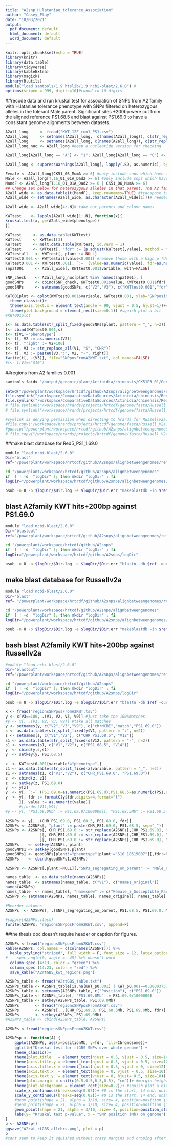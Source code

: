 ```yaml
---
title: "A2snp_H.lataniae_tolerance_Association"
author: "Casey_Flay"
date: "10/03/2021"
output:
  pdf_document: default
  html_document: default
  word_document: default
---
```


```r
knitr::opts_chunk$set(echo = TRUE)
library(knitr)
library(data.table)
library(tidyverse)
library(kableExtra)
library(magick)
library(R.utils)
module("load samtools/1.9 htslib/1.9 ncbi-blast/2.6.0") # 
options(scipen = 999, digits=10)#round to 10 digits.
```

##recode data and run kruskal.test for association of SNPs from A2 family with H.lataniae tolerance phenotype with SNPs filtered on heterozygous alleles in the tolerant Male parent. Significant sites +200bp were cut from the aligned reference PS1.68.5 and blast against PS1.69.0 to have a consistant genome alignments between datasets.
```r
A2all_long     <- fread("KWT_12E_run1_PS1.csv")
A2all_long     <- setnames(A2all_long,  c(names(A2all_long)), c(str_replace_all(names(A2all_long), ":", "_") ))
A2all_long     <- setnames(A2all_long, c(names(A2all_long)), c(str_replace_all(names(A2all_long), "-", "_") ))
A2all_long_nuc <- A2all_long #keep a nucleotide version for checking

A2all_long[A2all_long == "A"] <- "1"; A2all_long[A2all_long == "C"] <- "2"; A2all_long[A2all_long == "T"] <- "3"; A2all_long[A2all_long == "G"] <- "4"; A2all_long[A2all_long == "N"] <- "5"; A2all_long[A2all_long == "K"] <- "6"; A2all_long[A2all_long == "R"] <- "7"; A2all_long[A2all_long == "Y"] <- "8"; A2all_long[A2all_long == "W"] <- "9"; A2all_long[A2all_long == "M"] <- "10"; A2all_long[A2all_long == "S"] <- "11"; A2all_long[A2all_long == "Sus"] <- "21"; A2all_long[A2all_long == "Tol"] <- "20" #recode to numeric for data checking and heterozygous filter for appropriate parent

A2all_long <- suppressWarnings(A2all_long[, lapply(.SD, as.numeric), by=plant]) #change column data class to numeric for numeric filter

Female <- A2all_long[CK51_06_MumA >= 6] #only include snps which have a heterozygous parent at that SNP site
Male <- A2all_long[T.16_01_01A_Dad2 >= 6] #only include snps which have a heterozygous parent at that SNP site
MandF <- A2all_long[T.16_01_01A_Dad2 >= 6 | CK51_06_MumA >= 6]
## Change sex below for heterozygous alleles in that parent. The A2 family male is the parent of most interest as it carries tolerance. Female is used as a check.
A2all_wide <- as.data.table(t(MandF), keep.rownames=TRUE) #transpose table to wide format for KWT
A2all_wide <- setnames(A2all_wide, as.character(A2all_wide[1]))# needed as character for KWT.

A2all_wide <- A2all_wide[4:.N]# take out parents and column names

KWTtest    <- lapply(A2all_wide[1:.N], function(x){
kruskal.test(x, g=(A2all_wide$phenotype))
})

KWTtest     <- as.data.table(KWTtest)
KWTtest     <- KWTtest[3]
KWTtest     <- melt.data.table(KWTtest, id.vars = 1)
KWTtest     <- KWTtest[, "fdr" := (p.adjust(KWTtest[,value], method = "fdr", n = length(KWTtest[,value])))] #adjusts for multiple comparisons https://stat.ethz.ch/R-manual/R-devel/library/stats/html/p.adjust.html
KWTtestall   <- KWTtest[, plant := NULL]
KWTtest0.001 <- KWTtestall[value<0.001] #remove those with a high p fdr
KWTtest0.001 <- KWTtest0.001[, `:=` (value=as.numeric(value), fdr=as.numeric(fdr))]
snpat001     <- A2all_wide[, KWTtest0.001$variable, with=FALSE]

SNP_check    <- A2all_long_nuc[plant %in% names(snpat001), ]
goodSNPs     <- cbind(SNP_check, KWTtest0.001$value, KWTtest0.001$fdr)
goodSNPs     <- setnames(goodSNPs, c("V2","V3"), c("KWTtest0.001","fdr"))

KWT001plot <- qplot(KWTtest0.001$variable, KWTtest0.001, xlab="SNPposition", ylab ="Kruskal.test_p-value")+
  theme_classic()+
  theme(axis.text.x = element_text(angle = 90, vjust = 0.5, hjust=1))+# these positions are for Red5_PS1.68.5 see below for PS 1.69.0
  theme(plot.background = element_rect(size=0.1)) #squish plot a bit
#KWT001plot
```

```r
s<- as.data.table(str_split_fixed(goodSNPs$plant, pattern = "_", n=2))
t<- cbind(KWTtest0.001,s)
t<- t[V1!="phenotype"]
t<- t[, V2 := as.numeric(V2)]
t<- t[, "right" := V2+100]
t<- t[, V3 := str_replace_all(V1, "S", "CHR")]
t<- t[, V3 := paste0(V3,":", V2, "-", right)]
fwrite(t[, .(V3)], file="SNPposFromA2KWT.txt", col.names=FALSE)
#t<- t[V1=="S10"]
```

##regions from A2 families 0.001
```bash
samtools faidx "/output/genomic/plant/Actinidia/chinensis/CK51F3_01/Genome/Assembly/PS1/1.68.5/AllChromosomes/PS1.1.68.5.fasta" -r "SNPposFromA2KWT.txt" -o "regionsSNPposFromA2KWT.fasta"
```

```r
setwd("/powerplant/workspace/hrtcdf/github/A2snps/alignbetweengenomes/reflink")
file.symlink("/workspace/ComparativeDataSources/Actinidia/chinensis/Red5_PS1_1.69.0/GCA_003024255.1_Red5_PS1_1.69.0/GCA_003024255.1_Red5_PS1_1.69.0_genomic.fna", "/powerplant/workspace/hrtcdf/github/A2snps/alignbetweengenomes/reflink")
file.symlink("/workspace/ComparativeDataSources/Actinidia/chinensis/Red5_PS1_1.69.0/GCA_003024255.1_Red5_PS1_1.69.0/GCA_003024255.1_Red5_PS1_1.69.0_genomic.fna.fai", "/powerplant/workspace/hrtcdf/github/A2snps/alignbetweengenomes/reflink")
# file.symlink("/workspace/hrards/projects/hrtcdf/genome/fasta/Russell_V2a.fa.gz","/powerplant/workspace/hrtcdf/github/A2snps/alignbetweengenomes/reflink")
# file.symlink("/workspace/hrards/projects/hrtcdf/genome/fasta/Russell_V2a.fa.gz.fai","/powerplant/workspace/hrtcdf/github/A2snps/alignbetweengenomes/reflink")

#symlink is denying permission when directing to hrards for Russellv2a, trying copy of reference
#file.copy("/workspace/hrards/projects/hrtcdf/genome/fasta/Russell_V2a.fa.gz","/powerplant/workspace/hrtcdf/github/A2snps/alignbetweengenomes/reflink")
#gunzip("/powerplant/workspace/hrtcdf/github/A2snps/alignbetweengenomes/reflink/Russell_V2a.fa.gz", remove=FALSE)
# file.copy("/workspace/hrards/projects/hrtcdf/genome/fasta/Russell_V2a.fa.gz.fai","/powerplant/workspace/hrtcdf/github/A2snps/alignbetweengenomes/reflink")
```

##make blast database for Red5_PS1_1.69.0
```bash
module "load ncbi-blast/2.6.0"
Dir="blast"
ref="/powerplant/workspace/hrtcdf/github/A2snps/alignbetweengenomes/reflink/GCA_003024255.1_Red5_PS1_1.69.0_genomic.fna"

cd "/powerplant/workspace/hrtcdf/github/A2snps/alignbetweengenomes"
if  [ ! -d  "logDir" ]; then mkdir "logDir" ; fi
logDir="/powerplant/workspace/hrtcdf/github/A2snps/alignbetweengenomes/logDir"

bsub -n 8 -o $logDir/$Dir.log -e $logDir/$Dir.err "makeblastdb -in $ref -input_type fasta -dbtype nucl -title Red5_PS1_1.69.0"
```
## blast A2family KWT hits+200bp against PS1.69.0
```bash
module "load ncbi-blast/2.6.0"
Dir="blastout"
ref="/powerplant/workspace/hrtcdf/github/A2snps/alignbetweengenomes/reflink/GCA_003024255.1_Red5_PS1_1.69.0_genomic.fna"

cd "/powerplant/workspace/hrtcdf/github/A2snps"
if  [ ! -d  "logDir" ]; then mkdir "logDir" ; fi
logDir="/powerplant/workspace/hrtcdf/github/A2snps/logDir"

bsub -n 8 -o $logDir/$Dir.log -e $logDir/$Dir.err "blastn -db $ref -query regionsSNPposFromA2KWT.fasta -out regionsSNPposFromA2KWT.tsv -evalue 1e-6 -outfmt 6"
```

## make blast database for Russellv2a
```bash
module "load ncbi-blast/2.6.0"
Dir="blast"
ref= "/powerplant/workspace/hrtcdf/github/A2snps/alignbetweengenomes/reflink/Russell_V2a.fa"

cd "/powerplant/workspace/hrtcdf/github/A2snps/alignbetweengenomes"
if  [ ! -d  "logDir" ]; then mkdir "logDir" ; fi
logDir="/powerplant/workspace/hrtcdf/github/A2snps/alignbetweengenomes/logDir"

bsub -n 8 -o $logDir/$Dir.log -e $logDir/$Dir.err "makeblastdb -in $ref -input_type fasta -dbtype nucl -title Russellv2a"
```
## bash blast A2family KWT hits+200bp against Russellv2a
```bash
#module "load ncbi-blast/2.6.0"
Dir="blastout"
ref="/powerplant/workspace/hrtcdf/github/A2snps/alignbetweengenomes/reflink/Russell_V2a.fa.gz"

cd "/powerplant/workspace/hrtcdf/github/A2snps"
if  [ ! -d  "logDir" ]; then mkdir "logDir" ; fi
logDir="/powerplant/workspace/hrtcdf/github/A2snps/logDir"

bsub -n 8 -o $logDir/$Dir.log -e $logDir/$Dir.err "blastn -db $ref -query regionsSNPposFromA2KWT.fasta -out regionsSNPposFromA2KWT.tsv -evalue 1e-6 -outfmt 6"
```

```r
x <- fread("regionsSNPposFromA2KWT.tsv")
y <- x[V3==100, .(V1, V2, V3, V9)] #just take the 100%matches
#y <- x[, .(V1, V2, V3, V9)] #take all matches
y <- setnames(y, c("V2","V3","V9"), c("chrNCBI","match","PS1.69.0"))
s <- as.data.table(str_split_fixed(y$V1, pattern = ":", n=2))
s <- setnames(s, c("V1","V2"), c("CHR_PS1.68.5", "V12"))
s1 <- as.data.table(str_split_fixed(s$V12, pattern = "-", n=2))
s1 <- setnames(s1, c("V1","V2"), c("PS1.68.5", "V14"))
y  <- cbind(y,s,s1)
y  <- setkey(y, PS1.68.5)

z  <- KWTtest0.001[variable!="phenotype",]
z1 <- as.data.table(str_split_fixed(z$variable, pattern = "_", n=2))
z1 <- setnames(z1, c("V1","V2"), c("CHR_PS1.69.0", "PS1.69.0"))
z  <- cbind(z, z1)
z  <- setkey(z, PS1.69.0)
y  <- y[z]
y  <- y[, `:=` (PS1.69.0=as.numeric(PS1.69.0),PS1.68.5=as.numeric(PS1.68.5))]
y  <- y[, fdr := formatC(y$fdr,digits=4,format="f")
      ][, value := as.numeric(value)]
      #][order(V11,V9)]
#y <- y[, "PS1.69.0Mb" := PS1.69.0/1000000][, "PS1.68.5Mb" := PS1.68.5/1000000 ][, positionPS1.69.0mb := str_replace_all(positionPS1.69.0mb, "CHR", "Chr")

A2SNPs <- y[, .(CHR_PS1.69.0, PS1.68.5, PS1.69.0, fdr)]
A2SNPs <- A2SNPs[, "plant" := paste(CHR_PS1.69.0, PS1.68.5, sep="_")]
A2SNPs <- A2SNPs[, CHR_PS1.69.0 := str_replace(A2SNPs[,CHR_PS1.69.0], "S9", "chr9")
               ][, CHR_PS1.69.0 := str_replace(A2SNPs[,CHR_PS1.69.0], "S10", "chr10")
               ][, CHR_PS1.69.0 := str_replace(A2SNPs[,CHR_PS1.69.0], "S12", "chr12")]
A2SNPs    <- setkey(A2SNPs, plant)
goodSNPs1 <- setkey(goodSNPs,plant)
goodSNPs1 <- goodSNPs[plant!="phenotype"|plant!="S10_10515007"][,fdr:=NULL]
A2SNPs    <- cbind(goodSNPs1,A2SNPs)

A2SNPs <- A2SNPs[,plant:=NULL][,"SNPs_segregating_on_parent" := "Male_6"]

names_table  <- as.data.table(names(A2SNPs))
names_table  <- setnames(names_table, c("V1"), c("names_original"))
names(A2SNPs)
names_table  <- names_table[, "namesnew" := c("Female_5_Susceptible_Parent", "Male_6_Tolerant_Parent",  "Tol_1_A2", "Tol_2_A2", "Tol_3_A2", "Tol_4_A2", "Tol_5_A2", "Tol_6_A2" ,"Tol_7_A2",   "Tol_8_A2", "Tol_9_A2",  "Sus_1_A2", "Sus_2_A2" , "Sus_3_A2",  "Sus_4_A2",  "Sus_5_A2", "Sus_6_A2", "Sus_7_A2",   "Sus_8_A2", "Sus_9_A2","KWTtest_0.001", "CHR_PS1.69.0", "PS1.68.5", "PS1.69.0", "fdr", "plant", "SNPs_segregating_on_parent")]
A2SNPs <- setnames(A2SNPs, names_table[, names_original], names_table[, namesnew])

#Reorder columns
A2SNPs  <- A2SNPs[, .(SNPs_segregating_on_parent, PS1.68.5, PS1.69.0, Male_6_Tolerant_Parent, Tol_1_A2, Tol_2_A2, Tol_3_A2, Tol_4_A2, Tol_5_A2, Tol_6_A2 ,Tol_7_A2, Tol_8_A2, Tol_9_A2, Female_5_Susceptible_Parent,   Sus_1_A2, Sus_2_A2 , Sus_3_A2, Sus_4_A2, Sus_5_A2, Sus_6_A2, Sus_7_A2, Sus_8_A2, Sus_9_A2, KWTtest_0.001, CHR_PS1.69.0, fdr, plant)]

#sapply(A2SNPs,class)
fwrite(A2SNPs, "regionsSNPposFromA2KWT.csv", append=F)
```

##the thesis doc doesn't require header or caption for figures.
```r
A2SNPs <-fread("regionsSNPposFromA2KWT.csv")
kable(A2SNPs, col.names = c(colnames(A2SNPs))) %>%
  kable_styling("striped", full_width = F, font_size = 12, latex_options="scale_down") %>%
#    spec_angle(0, angle = -45) %>% doesn't work
  column_spec (4:13, color = "green") %>%
  column_spec (14:23, color = "red") %>%  
  save_kable("A2rtGBS_kwt_regions.png")
```

```r
A2SNPs_table <- fread("A2rtGBS_table.txt")
A2SNPs_table <- A2SNPs_table[is.na(KWT_p0.001) | KWT_p0.001==0.0000373798]
A2SNPs_table <- setnames(A2SNPs_table, c("Position"), c("PS1.69.0"))
A2SNPs_table <- A2SNPs_table[, "PS1.69.0Mb" := PS1.69.0/1000000]
A2SNPs_table <- setkey(A2SNPs_table, PS1.69.0Mb)
A2SNPs       <- fread("regionsSNPposFromA2KWT.csv")
A2SNPs       <- A2SNPs[, .(CHR_PS1.69.0, PS1.68.5Mb, PS1.69.0Mb, fdr)]
A2SNPs       <- setkey(A2SNPs, PS1.69.0Mb)
#A2SNPs_table <- cbind(A2SNPs_table, A2SNPs)
```

```r
A2SNPs <-fread("regionsSNPposFromA2KWT.csv")

A2SNPsp <- function(A) {
    ggplot(A2SNPs, aes(x=positionMb, y=fdr, fill=Chromosome))+
    ggtitle("Kruskal test for rtGBS SNPs over whole genome") +
    theme_classic()+
    theme(plot.title   = element_text(hjust = 0.5, vjust = 0.5, size=14))+
    theme(axis.title.y = element_text(hjust = 0.5, vjust = 0.5, size=12))+
    theme(axis.title.x = element_text(hjust = 0.5, vjust = 0, size=12))+
    theme(axis.text.x  = element_text(angle = 0, vjust = 0.5, size=10))+
    theme(axis.text.y  = element_text(vjust = 0, hjust= 0.5, size=10))+
    theme(plot.margin = unit(c(0.5,0.5,6.5,0.5), "cm"))+ #margin height, right, bottom, left. sizr comes out well in the wash
    theme(plot.background = element_rect(size=0.2))+ #squish plot a bit
    scale_x_continuous(breaks=seq(0.02))+ #0 is the start, 14 end, units of 2.
    scale_y_continuous(breaks=seq(0.02))+ #0 is the start, 14 end, units of 2.
    #geom_point(shape = 21, alpha = 3/10, size= 4, position=position_jitterdodge(seed = 1, dodge.width = 1))+
    #geom_point(shape = 21, alpha = 3/10, size= 4, position=position_jitter(width=-1, seed=1))+
    geom_point(shape = 21, alpha = 3/10, size= 4, position=position_stack())+
    labs(y= "Kruskal test p-value", x = "SNP position (Mb) on genome")
}
p <- A2SNPsp()
ggsave("A2kwt_rtGBS_allchrs.png", plot = p)
p
#cant seem to keep it squished without crazy margins and croping after export which seems to work.
```

